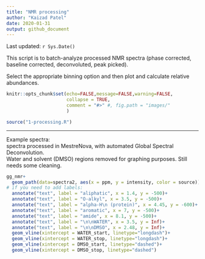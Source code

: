 ```yaml
---
title: "NMR processing"
author: "Kaizad Patel"
date: 2020-01-31
output: github_document
---
```

Last updated: `r Sys.Date()`  


This script is to batch-analyze processed NMR spectra (phase corrected, baseline corrected, deconvoluted, peak picked).  

Select the appropriate binning option and then plot and calculate relative abundances.  


```r
knitr::opts_chunk$set(echo=FALSE,message=FALSE,warning=FALSE,
                      collapse = TRUE,
                      comment = "#>" #, fig.path = "images/"
                      )

source("1-processing.R")
```
----
Example spectra:  
spectra processed in MestreNova, with automated Global Spectral Deconvolution.   
Water and solvent (DMSO) regions removed for graphing purposes. Still needs some cleaning. 

```r
gg_nmr+
  geom_path(data=spectra2, aes(x = ppm, y = intensity, color = source))+
# if you need to add labels:
  annotate("text", label = "aliphatic", x = 1.4, y = -500)+
  annotate("text", label = "O-alkyl", x = 3.5, y = -500)+
  annotate("text", label = "alpha-H\n (protein)", x = 4.45, y = -600)+
  annotate("text", label = "aromatic", x = 7, y = -500)+
  annotate("text", label = "amide", x = 8.1, y = -500)+
  annotate("text", label = "\n\nWATER", x = 3.5, y = Inf)+
  annotate("text", label = "\n\nDMSO", x = 2.48, y = Inf)+
  geom_vline(xintercept = WATER_start, linetype="longdash")+
  geom_vline(xintercept = WATER_stop, linetype="longdash")+
  geom_vline(xintercept = DMSO_start, linetype="dashed")+
  geom_vline(xintercept = DMSO_stop, linetype="dashed")
```

